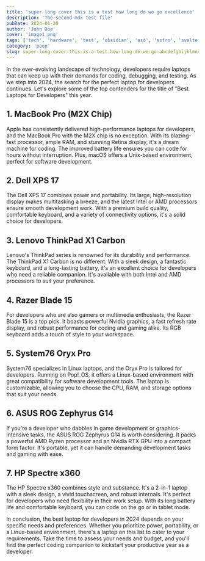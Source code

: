 ---
title: 'super long cover this is a test how long do we go excellence'
description: 'The second mdx test file'
pubDate: 2024-01-20
author: 'John Doe'
cover: 'image1.png'
tags: ['tech', 'hardware', 'test', 'obsidian', 'asd', 'astro', 'svelte', tailwind]
category: 'poop'
slug: super-long-cover-this-is-a-test-how-long-do-we-go-abcdefghijklmnop
---

In the ever-evolving landscape of technology, developers require laptops that can keep up with their demands for coding, debugging, and testing. As we step into 2024, the search for the perfect laptop for developers continues. Let's explore some of the top contenders for the title of "Best Laptops for Developers" this year.

## 1. MacBook Pro (M2X Chip)

Apple has consistently delivered high-performance laptops for developers, and the MacBook Pro with the M2X chip is no exception. With its blazing-fast processor, ample RAM, and stunning Retina display, it's a dream machine for coding. The improved battery life ensures you can code for hours without interruption. Plus, macOS offers a Unix-based environment, perfect for software development.

## 2. Dell XPS 17

The Dell XPS 17 combines power and portability. Its large, high-resolution display makes multitasking a breeze, and the latest Intel or AMD processors ensure smooth development work. With a premium build quality, comfortable keyboard, and a variety of connectivity options, it's a solid choice for developers.

## 3. Lenovo ThinkPad X1 Carbon

Lenovo's ThinkPad series is renowned for its durability and performance. The ThinkPad X1 Carbon is no different. With a sleek design, a fantastic keyboard, and a long-lasting battery, it's an excellent choice for developers who need a reliable companion. It's available with both Intel and AMD processors to suit your preference.

## 4. Razer Blade 15

For developers who are also gamers or multimedia enthusiasts, the Razer Blade 15 is a top pick. It boasts powerful Nvidia graphics, a fast refresh rate display, and robust performance for coding and gaming alike. Its RGB keyboard adds a touch of style to your workspace.

## 5. System76 Oryx Pro

System76 specializes in Linux laptops, and the Oryx Pro is tailored for developers. Running on Pop!\_OS, it offers a Linux-based environment with great compatibility for software development tools. The laptop is customizable, allowing you to choose the CPU, RAM, and storage options that suit your needs.

## 6. ASUS ROG Zephyrus G14

If you're a developer who dabbles in game development or graphics-intensive tasks, the ASUS ROG Zephyrus G14 is worth considering. It packs a powerful AMD Ryzen processor and an Nvidia RTX GPU into a compact form factor. It's portable, yet it can handle demanding development tasks and gaming with ease.

## 7. HP Spectre x360

The HP Spectre x360 combines style and substance. It's a 2-in-1 laptop with a sleek design, a vivid touchscreen, and robust internals. It's perfect for developers who need flexibility in their work setup. With its long battery life and comfortable keyboard, you can code on the go or in tablet mode.

In conclusion, the best laptop for developers in 2024 depends on your specific needs and preferences. Whether you prioritize power, portability, or a Linux-based environment, there's a laptop on this list to cater to your requirements. Take the time to assess your needs and budget, and you'll find the perfect coding companion to kickstart your productive year as a developer.
